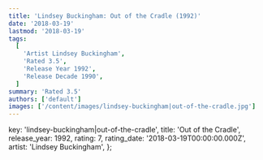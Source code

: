 ```yaml
---
title: 'Lindsey Buckingham: Out of the Cradle (1992)'
date: '2018-03-19'
lastmod: '2018-03-19'
tags:
  [
    'Artist Lindsey Buckingham',
    'Rated 3.5',
    'Release Year 1992',
    'Release Decade 1990',
  ]
summary: 'Rated 3.5'
authors: ['default']
images: ['/content/images/lindsey-buckingham|out-of-the-cradle.jpg']
---
```


  key: 'lindsey-buckingham|out-of-the-cradle',
  title: 'Out of the Cradle',
  release_year: 1992,
  rating: 7,
  rating_date: '2018-03-19T00:00:00.000Z',
  artist: 'Lindsey Buckingham',
};

<MusicRating data={data} />
